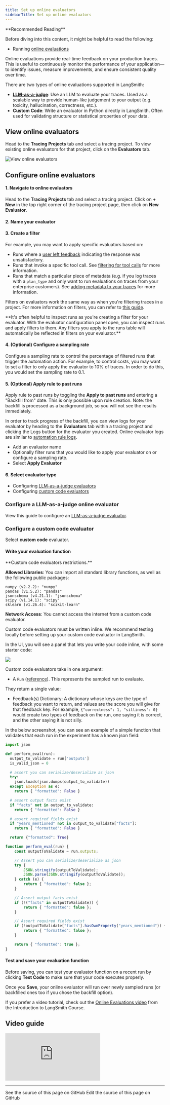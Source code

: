 ```yaml
---
title: Set up online evaluators
sidebarTitle: Set up online evaluators
---
```


<Tip>
**Recommended Reading**

Before diving into this content, it might be helpful to read the following:

- Running [online evaluations](/langsmith/evaluation-concepts#online-evaluation)

</Tip>

Online evaluations provide real-time feedback on your production traces. This is useful to continuously monitor the performance of your application—to identify issues, measure improvements, and ensure consistent quality over time.

There are two types of online evaluations supported in LangSmith:

- **[LLM-as-a-judge](/langsmith/evaluation-concepts#llm-as-judge)**: Use an LLM to evaluate your traces. Used as a scalable way to provide human-like judgement to your output (e.g. toxicity, hallucination, correctness, etc.).
- **Custom Code**: Write an evaluator in Python directly in LangSmith. Often used for validating structure or statistical properties of your data.

## View online evaluators

Head to the **Tracing Projects** tab and select a tracing project. To view existing online evaluators for that project, click on the **Evaluators** tab.

![View online evaluators](/langsmith/images/view-evaluators.png)

## Configure online evaluators

#### 1. Navigate to online evaluators

Head to the **Tracing Projects** tab and select a tracing project. Click on **+ New** in the top right corner of the tracing project page, then click on **New Evaluator**.

#### 2. Name your evaluator

#### 3. Create a filter

For example, you may want to apply specific evaluators based on:

- Runs where a [user left feedback](/langsmith/attach-user-feedback) indicating the response was unsatisfactory.
- Runs that invoke a specific tool call. See [filtering for tool calls](/langsmith/filter-traces-in-application#example-filtering-for-tool-calls) for more information.
- Runs that match a particular piece of metadata (e.g. if you log traces with a `plan_type` and only want to run evaluations on traces from your enterprise customers). See [adding metadata to your traces](/langsmith/add-metadata-tags) for more information.

Filters on evaluators work the same way as when you're filtering traces in a project. For more information on filters, you can refer to [this guide](./filter-traces-in-application).

<Tip>
**It's often helpful to inspect runs as you're creating a filter for your evaluator. With the evaluator configuration panel open, you can inspect runs and apply filters to them. Any filters you apply to the runs table will automatically be reflected in filters on your evaluator.**
</Tip>

#### 4. (Optional) Configure a sampling rate

Configure a sampling rate to control the percentage of filtered runs that trigger the automation action. For example, to control costs, you may want to set a filter to only apply the evaluator to 10% of traces. In order to do this, you would set the sampling rate to 0.1.

#### 5. (Optional) Apply rule to past runs

Apply rule to past runs by toggling the **Apply to past runs** and entering a "Backfill from" date. This is only possible upon rule creation. Note: the backfill is processed as a background job, so you will not see the results immediately.

In order to track progress of the backfill, you can view logs for your evaluator by heading to the **Evaluators** tab within a tracing project and clicking the Logs button for the evaluator you created. Online evaluator logs are similar to [automation rule logs](./rules#view-logs-for-your-automations).

- Add an evaluator name
- Optionally filter runs that you would like to apply your evaluator on or configure a sampling rate.
- Select **Apply Evaluator**

#### 6. Select evaluator type

- Configuring [LLM-as-a-judge evaluators](/langsmith/online-evaluations#configure-a-llm-as-a-judge-online-evaluator)
- Configuring [custom code evaluators](/langsmith/online-evaluations#configure-a-custom-code-evaluator)

### Configure a LLM-as-a-judge online evaluator

View this guide to configure an [LLM-as-a-judge evaluator](/langsmith/llm-as-judge?mode=ui#pre-built-evaluators-1).

### Configure a custom code evaluator

Select **custom code** evaluator.

#### Write your evaluation function

<Note>
**Custom code evaluators restrictions.**

**Allowed Libraries**: You can import all standard library functions, as well as the following public packages:

```
numpy (v2.2.2): "numpy"
pandas (v1.5.2): "pandas"
jsonschema (v4.21.1): "jsonschema"
scipy (v1.14.1): "scipy"
sklearn (v1.26.4): "scikit-learn"
```

**Network Access**: You cannot access the internet from a custom code evaluator.
</Note>

Custom code evaluators must be written inline. We recommend testing locally before setting up your custom code evaluator in LangSmith.

In the UI, you will see a panel that lets you write your code inline, with some starter code:

![](/langsmith/images/online-eval-custom-code.png)

Custom code evaluators take in one argument:

- A `Run` ([reference](/langsmith/run-data-format)). This represents the sampled run to evaluate.

They return a single value:

- Feedback(s) Dictionary: A dictionary whose keys are the type of feedback you want to return, and values are the score you will give for that feedback key. For example, `{"correctness": 1, "silliness": 0}` would create two types of feedback on the run, one saying it is correct, and the other saying it is not silly.

In the below screenshot, you can see an example of a simple function that validates that each run in the experiment has a known json field:

<CodeGroup>

```python Python
import json

def perform_eval(run):
  output_to_validate = run['outputs']
  is_valid_json = 0

  # assert you can serialize/deserialize as json
  try:
    json.loads(json.dumps(output_to_validate))
  except Exception as e:
    return { "formatted": False }

  # assert output facts exist
  if "facts" not in output_to_validate:
    return { "formatted": False }

  # assert required fields exist
  if "years_mentioned" not in output_to_validate["facts"]:
    return { "formatted": False }

  return {"formatted": True}
```

```javascript JavaScript
function perform_eval(run) {
    const outputToValidate = run.outputs;

    // Assert you can serialize/deserialize as json
    try {
        JSON.stringify(outputToValidate);
        JSON.parse(JSON.stringify(outputToValidate));
    } catch (e) {
        return { "formatted": false };
    }

    // Assert output facts exist
    if (!("facts" in outputToValidate)) {
        return { "formatted": false };
    }

    // Assert required fields exist
    if (!outputToValidate["facts"].hasOwnProperty("years_mentioned")) {
        return { "formatted": false };
    }

    return { "formatted": true };
}
```

</CodeGroup>

#### Test and save your evaluation function

Before saving, you can test your evaluator function on a recent run by clicking **Test Code** to make sure that your code executes properly.

Once you **Save**, your online evaluator will run over newly sampled runs (or backfilled ones too if you chose the backfill option).

If you prefer a video tutorial, check out the [Online Evaluations video](https://academy.langchain.com/pages/intro-to-langsmith-preview) from the Introduction to LangSmith Course.

## Video guide
<iframe
  className="w-full aspect-video rounded-xl"
  src="https://www.youtube.com/embed/z69cBXTJFZ0?si=GBKQ9_muHR1zllLl"
  title="YouTube video player"
  frameBorder="0"
  allow="accelerometer; autoplay; clipboard-write; encrypted-media; gyroscope; picture-in-picture"
  allowFullScreen
></iframe>

---

<CardGroup cols={2}>
  <Card title="View Source" icon="eye" href="https://github.com/langchain-ai/docs/blob/main/src/langsmith/online-evaluations.mdx">
    See the source of this page on GitHub
  </Card>
  <Card title="Edit Source" icon="pen-to-square" href="https://github.com/langchain-ai/docs/edit/main/src/langsmith/online-evaluations.mdx">
    Edit the source of this page on GitHub
  </Card>
</CardGroup>
